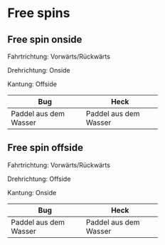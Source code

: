 # Free spins

## Free spin onside

Fahrtrichtung: Vorwärts/Rückwärts

Drehrichtung: Onside

Kantung: Offside

+-----------------------+-----------------------+
| Bug                   | Heck                  |
+=======================+=======================+
| Paddel aus dem Wasser | Paddel aus dem Wasser |
+-----------------------+-----------------------+

## Free spin offside

Fahrtrichtung: Vorwärts/Rückwärts

Drehrichtung: Offside

Kantung: Onside

+-----------------------+-----------------------+
| Bug                   | Heck                  |
+=======================+=======================+
| Paddel aus dem Wasser | Paddel aus dem Wasser |
+-----------------------+-----------------------+
